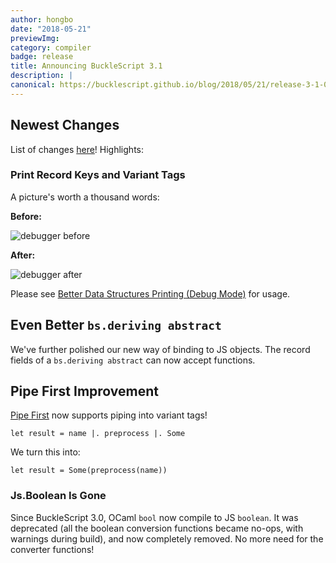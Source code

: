 ```yaml
---
author: hongbo
date: "2018-05-21" 
previewImg:
category: compiler
badge: release
title: Announcing BuckleScript 3.1
description: |
canonical: https://bucklescript.github.io/blog/2018/05/21/release-3-1-0
---
```


## Newest Changes

List of changes
[here](https://github.com/BuckleScript/bucklescript/blob/master/Changes.md#310)!
Highlights:

### Print Record Keys and Variant Tags

A picture's worth a thousand words:

**Before:**

<img src="https://bucklescript.github.io/img/debugger-before.png" alt="debugger before"/>

**After:**

<img src="https://bucklescript.github.io/img/debugger-after.png" alt="debugger after" />

Please see [Better Data Structures Printing (Debug
Mode)](/docs/reason-compiler/latest/better-data-structures-printing-debug-mode) for usage.

## Even Better `bs.deriving abstract`

We've further polished our new way of binding to JS objects. The record fields
of a `bs.deriving abstract` can now accept functions.

## Pipe First Improvement

[Pipe First](/docs/manual/latest/pipe-first) now supports piping into variant tags!

```reason
let result = name |. preprocess |. Some
```

We turn this into:

```reason
let result = Some(preprocess(name))
```

### Js.Boolean Is Gone

Since BuckleScript 3.0, OCaml `bool` now compile to JS `boolean`. It was
deprecated (all the boolean conversion functions became no-ops, with warnings
during build), and now completely removed. No more need for the converter
functions!

